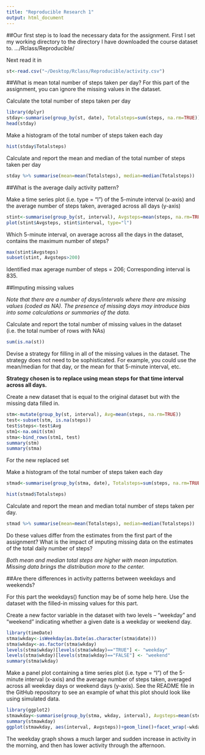 ```yaml
---
title: "Reproducible Research 1"
output: html_document
---
```


##Our first step is to load the necessary data for the assignment. 
First I set my working directory to the directory I have downloaded the course dataset to.  .../Rclass/Reproducible/

Next read it in
```r
st<-read.csv("~/Desktop/Rclass/Reproducible/activity.csv")
```

##What is mean total number of steps taken per day?
For this part of the assignment, you can ignore the missing values in the dataset.

Calculate the total number of steps taken per day
```r
library(dplyr)
stday<-summarise(group_by(st, date), Totalsteps=sum(steps, na.rm=TRUE))
head(stday)
```

Make a histogram of the total number of steps taken each day
```r
hist(stday$Totalsteps)
```

Calculate and report the mean and median of the total number of steps taken per day

```r
stday %>% summarise(mean=mean(Totalsteps), median=median(Totalsteps))
```

##What is the average daily activity pattern?

Make a time series plot (i.e. type = "l") of the 5-minute interval (x-axis) and the average number of steps taken, averaged across all days (y-axis)

```r
stint<-summarise(group_by(st, interval), Avgsteps=mean(steps, na.rm=TRUE))
plot(stint$Avgsteps, stint$interval, type="l")
```

Which 5-minute interval, on average across all the days in the dataset, contains the maximum number of steps?

```r
max(stint$Avgsteps)
subset(stint, Avgsteps>200)
```
Identified max agerage number of steps = 206; Corresponding interval is 835.


##Imputing missing values

*Note that there are a number of days/intervals where there are missing values (coded as NA). The presence of missing days may introduce bias into some calculations or summaries of the data.*

Calculate and report the total number of missing values in the dataset (i.e. the total number of rows with NAs)
```r
sum(is.na(st))
```
Devise a strategy for filling in all of the missing values in the dataset. The strategy does not need to be sophisticated. For example, you could use the mean/median for that day, or the mean for that 5-minute interval, etc.

**Strategy chosen is to replace using mean steps for that time interval across all days.**

Create a new dataset that is equal to the original dataset but with the missing data filled in.
```r
stm<-mutate(group_by(st, interval), Avg=mean(steps, na.rm=TRUE))
test<-subset(stm, is.na(steps))
test$steps<-test$Avg
stm1<-na.omit(stm)
stma<-bind_rows(stm1, test)
summary(stm)
summary(stma)
```
For the new replaced set  


Make a histogram of the total number of steps taken each day 
```r
stmad<-summarise(group_by(stma, date), Totalsteps=sum(steps, na.rm=TRUE))

hist(stmad$Totalsteps) 
```
Calculate and report the mean and median total number of steps taken per day.

```r
stmad %>% summarise(mean=mean(Totalsteps), median=median(Totalsteps))
```
Do these values differ from the estimates from the first part of the assignment? What is the impact of imputing missing data on the estimates of the total daily number of steps?

*Both mean and median total steps are higher with mean imputation. Missing data brings the distribution more to the center.*

##Are there differences in activity patterns between weekdays and weekends?

For this part the weekdays() function may be of some help here. Use the dataset with the filled-in missing values for this part.

Create a new factor variable in the dataset with two levels – “weekday” and “weekend” indicating whether a given date is a weekday or weekend day.


```r
library(timeDate)
stma$wkday<-isWeekday(as.Date(as.character(stma$date)))
stma$wkday<-as.factor(stma$wkday)
levels(stma$wkday)[levels(stma$wkday)=="TRUE"] <- "weekday"
levels(stma$wkday)[levels(stma$wkday)=="FALSE"] <- "weekend"
summary(stma$wkday)
```
Make a panel plot containing a time series plot (i.e. type = "l") of the 5-minute interval (x-axis) and the average number of steps taken, averaged across all weekday days or weekend days (y-axis). See the README file in the GitHub repository to see an example of what this plot should look like using simulated data.
```r
library(ggplot2)
stmawkday<-summarise(group_by(stma, wkday, interval), Avgsteps=mean(steps, na.rm=TRUE))
summary(stmawkday)
ggplot(stmawkday, aes(interval, Avgsteps))+geom_line()+facet_wrap(~wkday, ncol=1)

```

The weekday graph shows a much larger and sudden increase in activity in the morning, and then has lower activity through the afternoon.
